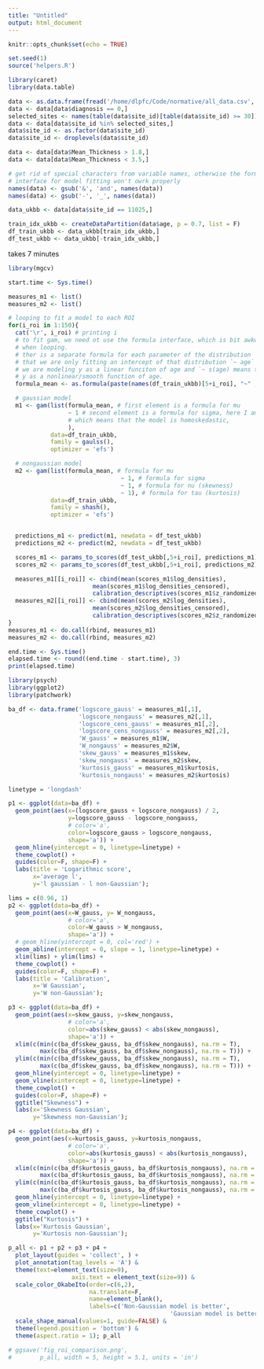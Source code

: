 ```yaml
---
title: "Untitled"
output: html_document
---
```


```r
knitr::opts_chunk$set(echo = TRUE)
```


```r
set.seed(1)
source('helpers.R')

library(caret)
library(data.table)

data <- as.data.frame(fread('/home/dlpfc/Code/normative/all_data.csv', sep = ','))
data <- data[data$diagnosis == 0,]
selected_sites <- names(table(data$site_id)[table(data$site_id) >= 30])
data <- data[data$site_id %in% selected_sites,]
data$site_id <- as.factor(data$site_id)
data$site_id <- droplevels(data$site_id)

data <- data[data$Mean_Thickness > 1.8,]
data <- data[data$Mean_Thickness < 3.5,]

# get rid of special characters from variable names, otherwise the formula
# interface for model fitting won't owrk properly
names(data) <- gsub('&', 'and', names(data))
names(data) <- gsub('-', '_', names(data))

data_ukbb <- data[data$site_id == 11025,]

train_idx_ukbb <- createDataPartition(data$age, p = 0.7, list = F)
df_train_ukbb <- data_ukbb[train_idx_ukbb,]
df_test_ukbb <- data_ukbb[-train_idx_ukbb,]
```

takes 7 minutes

```r
library(mgcv)

start.time <- Sys.time()

measures_m1 <- list()
measures_m2 <- list()

# looping to fit a model to each ROI
for(i_roi in 1:150){
  cat('\r', i_roi) # printing i
  # to fit gam, we need ot use the formula interface, which is bit awkward
  # when looping.
  # ther is a separate formula for each parameter of the distribution `~1` means
  # that we are only fitting an intercept of that distribution `~ age` means that
  # we are modeling y as a linear funciton of age and `~ s(age) means that we are modeling
  # y as a nonlinear/smooth function of age.
  formula_mean <- as.formula(paste(names(df_train_ukbb)[5+i_roi], "~" , "s(age) + gender"))

  # gaussian model
  m1 <- gam(list(formula_mean, # first element is a formula for mu
                 ~ 1 # second element is a formula for sigma, here I am only fitting intercept for sigma
                 # which means that the model is homoskedastic,
                 ),
            data=df_train_ukbb,
            family = gaulss(),
            optimizer = 'efs')

  # nongaussian model
  m2 <- gam(list(formula_mean, # formula for mu
                                ~ 1, # formula for sigma
                                ~ 1, # formula for nu (skewness)
                                ~ 1), # formula for tau (kurtosis)
            data=df_train_ukbb,
            family = shash(),
            optimizer = 'efs')


  predictions_m1 <- predict(m1, newdata = df_test_ukbb)
  predictions_m2 <- predict(m2, newdata = df_test_ukbb)

  scores_m1 <- params_to_scores(df_test_ukbb[,5+i_roi], predictions_m1)
  scores_m2 <- params_to_scores(df_test_ukbb[,5+i_roi], predictions_m2)

  measures_m1[[i_roi]] <- cbind(mean(scores_m1$log_densities),
                        mean(scores_m1$log_densities_censored),
                        calibration_descriptives(scores_m1$z_randomized))
  measures_m2[[i_roi]] <- cbind(mean(scores_m2$log_densities),
                        mean(scores_m2$log_densities_censored),
                        calibration_descriptives(scores_m2$z_randomized))
}
measures_m1 <- do.call(rbind, measures_m1)
measures_m2 <- do.call(rbind, measures_m2)

end.time <- Sys.time()
elapsed.time <- round((end.time - start.time), 3)
print(elapsed.time)
```




```r
library(psych)
library(ggplot2)
library(patchwork)

ba_df <- data.frame('logscore_gauss' = measures_m1[,1], 
                    'logscore_nongauss' = measures_m2[,1], 
                    'logscore_cens_gauss' = measures_m1[,2], 
                    'logscore_cens_nongauss' = measures_m2[,2], 
                    'W_gauss' = measures_m1$W,
                    'W_nongauss' = measures_m2$W,
                    'skew_gauss' = measures_m1$skew,
                    'skew_nongauss' = measures_m2$skew,
                    'kurtosis_gauss' = measures_m1$kurtosis,
                    'kurtosis_nongauss' = measures_m2$kurtosis)

linetype = 'longdash'

p1 <- ggplot(data=ba_df) +
  geom_point(aes(x=(logscore_gauss + logscore_nongauss) / 2,
                 y=logscore_gauss - logscore_nongauss, 
                 # color='a', 
                 color=logscore_gauss > logscore_nongauss,
                 shape='a')) +
  geom_hline(yintercept = 0, linetype=linetype) +
  theme_cowplot() +
  guides(color=F, shape=F) +
  labs(title = 'Logarithmic score',
       x='average l',
       y='l gaussian - l non-Gaussian');

lims = c(0.96, 1)
p2 <- ggplot(data=ba_df) +
  geom_point(aes(x=W_gauss, y= W_nongauss,
                 # color='a', 
                 color=W_gauss > W_nongauss,
                 shape='a')) +
  # geom_hline(yintercept = 0, col='red') +
  geom_abline(intercept = 0, slope = 1, linetype=linetype) +
  xlim(lims) + ylim(lims) +
  theme_cowplot() +
  guides(color=F, shape=F) +
  labs(title = 'Calibration',
       x='W Gaussian',
       y='W non-Gaussian'); 

p3 <- ggplot(data=ba_df) +
  geom_point(aes(x=skew_gauss, y=skew_nongauss, 
                 # color='a',
                 color=abs(skew_gauss) < abs(skew_nongauss),
                 shape='a')) +
  xlim(c(min(c(ba_df$skew_gauss, ba_df$skew_nongauss), na.rm = T),
         max(c(ba_df$skew_gauss, ba_df$skew_nongauss), na.rm = T))) +
  ylim(c(min(c(ba_df$skew_gauss, ba_df$skew_nongauss), na.rm = T),
         max(c(ba_df$skew_gauss, ba_df$skew_nongauss), na.rm = T))) +
  geom_hline(yintercept = 0, linetype=linetype) +
  geom_vline(xintercept = 0, linetype=linetype) +
  theme_cowplot() +
  guides(color=F, shape=F) +
  ggtitle("Skewness") +
  labs(x='Skewness Gaussian',
       y='Skewness non-Gaussian'); 

p4 <- ggplot(data=ba_df) +
  geom_point(aes(x=kurtosis_gauss, y=kurtosis_nongauss, 
                 # color='a', 
                 color=abs(kurtosis_gauss) < abs(kurtosis_nongauss),
                 shape='a')) +
  xlim(c(min(c(ba_df$kurtosis_gauss, ba_df$kurtosis_nongauss), na.rm = T),
         max(c(ba_df$kurtosis_gauss, ba_df$kurtosis_nongauss), na.rm = T))) +
  ylim(c(min(c(ba_df$kurtosis_gauss, ba_df$kurtosis_nongauss), na.rm = T),
         max(c(ba_df$kurtosis_gauss, ba_df$kurtosis_nongauss), na.rm = T))) +
  geom_hline(yintercept = 0, linetype=linetype) +
  geom_vline(xintercept = 0, linetype=linetype) +
  theme_cowplot() +
  ggtitle("Kurtosis") +
  labs(x='Kurtosis Gaussian',
       y='Kurtosis non-Gaussian'); 

p_all <- p1 + p2 + p3 + p4 +
  plot_layout(guides = 'collect', ) +
  plot_annotation(tag_levels = 'A') & 
  theme(text=element_text(size=9),
                  axis.text = element_text(size=9)) & 
  scale_color_OkabeIto(order=c(6,2),
                       na.translate=F,
                       name=element_blank(), 
                       labels=c('Non-Gaussian model is better',
                                              'Gaussian model is better')) &
  scale_shape_manual(values=1, guide=FALSE) &
  theme(legend.position = 'bottom') &
  theme(aspect.ratio = 1); p_all

# ggsave('fig_roi_comparison.png',
#        p_all, width = 5, height = 5.1, units = 'in')
```


